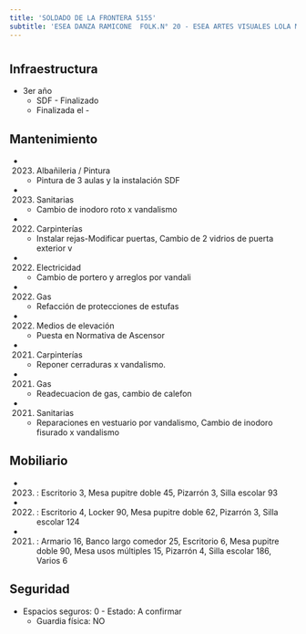 ```yaml
---
title: 'SOLDADO DE LA FRONTERA 5155'
subtitle: 'ESEA DANZA RAMICONE  FOLK.N° 20 - ESEA ARTES VISUALES LOLA MORA'
---
```


#
## Infraestructura

* 3er año 
    + SDF - Finalizado 
    + Finalizada el - 






## Mantenimiento

*  (2023) Albañileria / Pintura 
    + Pintura de 3 aulas y la instalación SDF

*  (2023) Sanitarias 
    + Cambio de inodoro roto x vandalismo

*  (2022) Carpinterías 
    + Instalar rejas-Modificar puertas, Cambio de 2 vidrios de puerta exterior v

*  (2022) Electricidad 
    + Cambio de portero y arreglos por vandali

*  (2022) Gas 
    + Refacción de protecciones de estufas

*  (2022) Medios de elevación 
    + Puesta en Normativa de Ascensor

*  (2021) Carpinterías 
    + Reponer cerraduras x vandalismo.

*  (2021) Gas 
    + Readecuacion de gas, cambio de calefon

*  (2021) Sanitarias 
    + Reparaciones en vestuario por vandalismo, Cambio de inodoro fisurado x vandalismo





## Mobiliario

*  (2023) : Escritorio 3, Mesa pupitre doble 45, Pizarrón 3, Silla escolar 93 

*  (2022) : Escritorio 4, Locker 90, Mesa pupitre doble 62, Pizarrón 3, Silla escolar 124 

*  (2021) : Armario 16, Banco largo comedor 25, Escritorio 6, Mesa pupitre doble 90, Mesa usos múltiples 15, Pizarrón 4, Silla escolar 186, Varios 6 





## Seguridad

*  Espacios seguros: 0 - Estado: A confirmar 
    + Guardia física: NO




